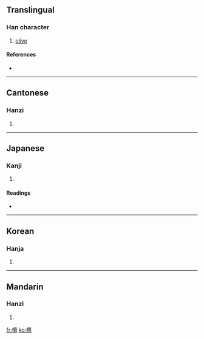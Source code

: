 {{see|榄}}
==Translingual==

===Han character===
{{Han char|rn=75|rad=木|as=21|sn=25|four=4891<sub>6</sub>|canj=木尸田山 (DSWU)}}

# [[olive]]

====References====
* {{Han ref|kx=0564.100|dkj=15964|dj=0953.140|hdz=21326.050|uh=6B16|ud=27414|bh=C656|bd=50774}}

----

==Cantonese==

===Hanzi===
{{yue-hanzi|jyut=|y=laam5}}

# {{defn|Cantonese}}

----

==Japanese==

===Kanji===
{{ja-kanji|grade=|rs=木21}}

# {{defn|Japanese}}

====Readings====
* {{ja-readings|on=[[らん]] (ran)|kun=}}

----

==Korean==

===Hanja===
{{ko-hanja|hangeul=람>남|eumhun=|rv=ram>nam|mr=ram>nam|y=lam>nam}}

# {{defn|Korean}}

----

==Mandarin==

===Hanzi===
{{cmn-hanzi|sim=榄|pin=[[lǎn]] ([[lan3]])|wg=lan<sup>3</sup>}}

# {{defn|Mandarin}}

[[fr:欖]]
[[ko:欖]]